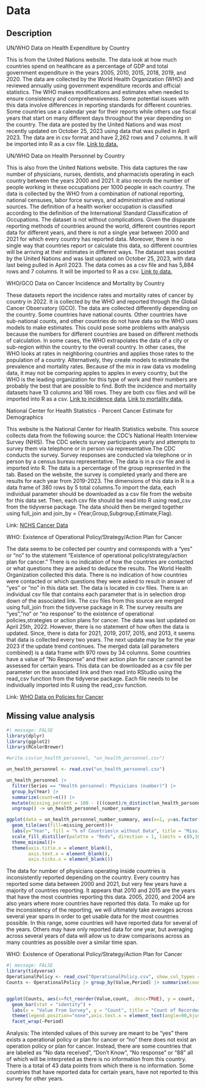 # Data

## Description

UN/WHO Data on Health Expenditure by Country

This is from the United Nations website. The data look at how much countries spend on healthcare as a percentage of GDP and total government expenditure in the years 2005, 2010, 2015, 2018, 2019, and 2020. The data are collected by the World Health Organization (WHO) and reviewed annually using government expenditure records and official statistics. The WHO makes modifications and estimates when needed to ensure consistency and comprehensiveness. Some potential issues with this data involve differences in reporting standards for different countries. Some countries use a calendar year for their reports while others use fiscal years that start on many different days throughout the year depending on the country. The data are posted by the United Nations and was most recently updated on October 25, 2023 using data that was pulled in April 2023. The data are in csv format and have 2,262 rows and 7 columns. It will be imported into R as a csv file. [Link to data.](http://data.un.org/_Docs/SYB/PDFs/SYB66_325_202310_Expenditure%20on%20health.pdf)

UN/WHO Data on Health Personnel by Country

This is also from the United Nations website. This data captures the raw number of physicians, nurses, dentists, and pharmacists operating in each country between the years 2000 and 2021. It also records the number of people working in these occupations per 1000 people in each country. The data is collected by the WHO from a combination of national reporting, national censuses, labor force surveys, and administrative and national sources. The definition of a health worker occupation is classified according to the definition of the International Standard Classification of Occupations. The dataset is not without complications. Given the disparate reporting methods of countries around the world, different countries report data for different years, and there is not a single year between 2000 and 2021 for which every country has reported data. Moreover, there is no single way that countries report or calculate this data, so different countries will be arriving at their estimates in different ways. The dataset was posted by the United Nations and was last updated on October 25, 2023, with data last being pulled in April 2023. The data comes as a csv file and has 5,884 rows and 7 columns. It will be imported to R as a csv. [Link to data.](http://data.un.org/_Docs/SYB/PDFs/SYB66_154_202310_Health%20Personnel.pdf)

WHO/GCO Data on Cancer Incidence and Mortality by Country

These datasets report the incidence rates and mortality rates of cancer by country in 2022. It is collected by the WHO and reported through the Global Cancer Observatory (GCO). The data are collected differently depending on the country. Some countries have national counts. Other countries have sub-national counts, and other countries do not have data so the WHO uses models to make estimates. This could pose some problems with analysis because the numbers for different countries are based on different methods of calculation. In some cases, the WHO extrapolates the data of a city or sub-region within the country to the overall country. In other cases, the WHO looks at rates in neighboring countries and applies those rates to the population of a country. Alternatively, they create models to estimate the prevalence and mortality rates. Because of the mix in raw data vs modeling data, it may not be comparing apples to apples in every country, but the WHO is the leading organization for this type of work and their numbers are probably the best that are possible to find. Both the incidence and mortality datasets have 13 columns and 186 rows. They are both csv files and will be imported into R as a csv. [Link to incidence data.](https://gco.iarc.who.int/today/en/dataviz/tables?mode=population&populations=100_104_108_112_116_12_120_124_132_140_144_148_152_160_170_174_178_180_188_191_192_196_203_204_208_214_218_222_226_231_232_233_24_242_246_250_254_258_262_266_268_270_275_276_288_300_31_312_316_32_320_324_328_332_340_348_352_356_36_360_364_368_372_376_380_384_388_392_398_4_40_400_404_408_410_414_417_418_422_426_428_430_434_44_440_442_450_454_458_462_466_470_474_478_48_480_484_496_498_499_50_504_508_51_512_516_52_524_528_540_548_554_558_56_562_566_578_586_591_598_600_604_608_616_620_624_626_630_634_638_64_642_643_646_662_678_68_682_686_688_694_70_702_703_704_705_706_710_716_72_724_728_729_740_748_752_756_76_760_762_764_768_780_784_788_792_795_8_800_804_807_818_826_834_84_840_854_858_860_862_882_887_894_90_96&multiple_populations=1) [Link to mortality data.](https://gco.iarc.who.int/today/en/dataviz/tables?mode=population&populations=100_104_108_112_116_12_120_124_132_140_144_148_152_160_170_174_178_180_188_191_192_196_203_204_208_214_218_222_226_231_232_233_24_242_246_250_254_258_262_266_268_270_275_276_288_300_31_312_316_32_320_324_328_332_340_348_352_356_36_360_364_368_372_376_380_384_388_392_398_4_40_400_404_408_410_414_417_418_422_426_428_430_434_44_440_442_450_454_458_462_466_470_474_478_48_480_484_496_498_499_50_504_508_51_512_516_52_524_528_540_548_554_558_56_562_566_578_586_591_598_600_604_608_616_620_624_626_630_634_638_64_642_643_646_662_678_68_682_686_688_694_70_702_703_704_705_706_710_716_72_724_728_729_740_748_752_756_76_760_762_764_768_780_784_788_792_795_8_800_804_807_818_826_834_84_840_854_858_860_862_882_887_894_90_96&multiple_populations=1&types=1)

National Center for Health Statistics - Percent Cancer Estimate for Demographics

This website is the National Center for Health Statistics website. This source collects data from the following source: the CDC’s National Health Interview Survey (NHIS). The CDC selects survey participants yearly and attempts to survey them via telephone or in person via representative.The CDC conducts the survey. Survey responses are conducted via telephone or in person by a census bureau representative. The data is in a csv file and is imported into R. The data is a percentage of the group represented in the tab. Based on the website, the survey is completed yearly and there are results for each year from 2019-2023. The dimensions of this data in R is a data frame of 380 rows by 5 total columns.To import the data, each individual parameter should be downloaded as a csv file from the website for this data set. Then, each csv file should be read into R using read_csv from the tidyverse package. The data should then be merged together using full_join and join_by = (Year,Group,Subgroup,Estimate,Flag).

Link: [NCHS Cancer Data](https://nchsdata.cdc.gov/DQS/#nchs-home_any-type-of-cancer/-/employment-status/all-time-periods/2)


WHO: Existence of Operational Policy/Strategy/Action Plan for Cancer

The data seems to be collected per country and corresponds with a “yes” or “no” to the statement “Existence of operational policy/strategy/action plan for cancer.” There is no indication of how the countries are contacted or what questions they are asked to deduce the results. The World Health Organization collected this data. There is no indication of how countries were contacted or which questions they were asked to result in answer of “yes” or “no” in this data set. The data is located in csv files. There is an individual csv file that contains each parameter that is in selection drop down of the associated link. The csv files from this source are merged using full_join from the tidyverse package in R. The survey results are “yes”,”no” or “no response” to the existence of operational policies,strategies or action plans for cancer. The data was last updated on April 25th, 2022. However, there is no statement of how often the data is updated. Since, there is data for 2021, 2019, 2017, 2015, and 2013, it seems that data is collected every two years. The next update may be for the year 2023 if the update trend continues. The merged data (all parameters combined) is a data frame with 970 rows by 34 columns. Some countries have a value of “No Response” and their action plan for cancer cannot be assessed for certain years. This data can be downloaded as a csv file per parameter on the associated link and then read into RStudio using the read_csv function from the tidyverse package. Each file needs to be individually imported into R using the read_csv function. 

Link: [WHO Data on Policies for Cancer](https://www.who.int/data/gho/data/indicators/indicator-details/GHO/existence-of-operational-policy-strategy-action-plan-for-cancer )


## Missing value analysis

```r
#| message: FALSE
library(dplyr)
library(ggplot2)
library(RColorBrewer)

#write.csv(un_health_personnel, "un_health_personnel.csv")

un_health_personnel <- read.csv("un_health_personnel.csv")

un_health_personnel |> 
  filter(Series == "Health personnel: Physicians (number)") |> 
  group_by(Year) |> 
  summarize(count=n()) |>
  mutate(missing_percent = 100 - (((count)/n_distinct(un_health_personnel$Region.Country.Area))*100)) |> 
  ungroup() -> un_health_personnel_number_summary

ggplot(data = un_health_personnel_number_summary, aes(x=1, y=as.factor(Year)))+
  geom_tile(aes(fill=missing_percent))+
  labs(y="Year", fill = "% of Countries\n without Data", title = "Missing Physician Data by Year")+
  scale_fill_distiller(palette = "Reds", direction = 1, limits = c(0,100))+
  theme_minimal()+
  theme(axis.title.x = element_blank(),
        axis.text.x = element_blank(),
        axis.ticks.x = element_blank())
```
The data for number of physicians operating inside countries is inconsistently reported depending on the country. Every country has reported some data between 2000 and 2021, but very few years have a majority of countries reporting. It appears that 2010 and 2015 are the years that have the most countries reporting this data. 2005, 2020, and 2004 are also years where more countries have reported this data. To make up for the inconsistency of the reporting, we will ultimately take averages across several year spans in order to get usable data for the most countries possible. In this range, some countries will have reported data for several of the years. Others may have only reported data for one year, but averaging across several years of data will allow us to draw comparisons across as many countries as possible over a similar time span.

WHO: Existence of Operational Policy/Strategy/Action Plan for Cancer

```r
#| message: FALSE
library(tidyverse)
OperationalPolicy <- read_csv("OperationalPolicy.csv", show_col_types = FALSE)
Counts <- OperationalPolicy |> group_by(Value,Period) |> summarise(count = n()) |> mutate(Value =factor(Value))


ggplot(Counts, aes(x=fct_reorder(Value,count, .desc=TRUE), y = count, fill = "red")) + 
  geom_bar(stat = "identity") +
  labs(x = "Value From Survey", y = "Count", title = "Count of Recorded Responses")+
  theme(legend.position="none",axis.text.x = element_text(angle=90,hjust=1,size=8))+
  facet_wrap(~Period)
```
Analysis: The intended values of this survey are meant to be "yes" there exists a operational policy or plan for cancer or "no" there does not exist an operation policy or plan for cancer. Instead, there are some countries that are labeled as "No data received", "Don't Know", "No response" or "88" all of which will be interpreted as there is no information from this country. There is a total of 43 data points from which there is no information. Some countries that have reported data for certain years, have not reported to this survey for other years.